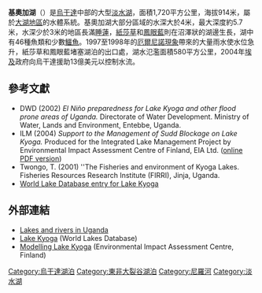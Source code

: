 {{Infobox_lake
 |湖泊名稱 = 基奧加湖
 |湖泊照片 = Lake Kyoga (NASA).jpg
 |湖泊照片標題 = 2002年衛星影像
 |測深圖 =
 |測深圖標題 =
 |湖泊所在地 =
 |座標 = {{coord|1|30|N|33|0|E|type:waterbody_region:UG|display=inline,title}}
 |湖泊類別 =
 |流入 =
 |流出 =
 |集水區面積 = 75,000平方公里
 |集水區國家 = [[烏干達|烏干達]]
 |湖泊長度 = 約200公里
 |湖泊闊度 =
 |湖泊面積 = 1,720平方公里
 |平均深度 =
 |最深深度 = 5.7米
 |水體體積 =
 |湖水停留時間 =
 |湖岸線長度 =
 |海拔高度 = 914米
 |湖中島嶼 =
 |湖邊城鎮 =
}}

'''基奧加湖'''（{{lang-en|'''Lake Kyoga'''}}）是[[烏干達|烏干達]]中部的大型[[淡水湖|淡水湖]]，面積1,720平方公里，海拔914米，屬於[[大湖地區|大湖地區]]的水體系統。基奧加湖大部分區域的水深大於4米，最大深度約5.7米，水深少於3米的地區長滿[[睡蓮科|睡蓮]]，[[紙莎草|紙莎草]]和[[鳳眼藍|鳳眼藍]]則在沼澤狀的湖邊生長，湖中有46種魚類和少數[[鱷魚|鱷魚]]。1997至1998年的[[厄爾尼諾現象|厄爾尼諾現象]]帶來的大量雨水使水位急升，紙莎草和鳳眼藍堵塞湖泊的出口處，湖水氾濫面積580平方公里，2004年[[埃及|埃及]]政府向烏干達援助13億美元以控制水流。



==參考文獻==
* DWD (2002) ''El Niño preparedness for Lake Kyoga and other flood prone areas of Uganda.'' Directorate of Water Development. Ministry of Water, Lands and Environment, Entebbe, Uganda.
* ILM (2004) ''Support to the Management of Sudd Blockage on Lake Kyoga.'' Produced for the Integrated Lake Management Project by Environmental Impact Assessment Centre of Finland, EIA Ltd. ([https://web.archive.org/web/20050512231017/http://www.eia.fi/kyoga/report/Kyoga_Model_report-EIA_Ltd.pdf online PDF version])
* Twongo, T. (2001) ''The Fisheries and environment of Kyoga Lakes. Fisheries Resources Research Institute (FIRRI), Jinja, Uganda.
* [https://web.archive.org/web/20110523141543/http://www.ilec.or.jp/database/afr/afr-15.html World Lake Database entry for Lake Kyoga]

==外部連結==
*[http://www.photius.com/countries/uganda/geography/uganda_geography_lakes_and_rivers.html Lakes and rivers in Uganda] {{Wayback|url=http://www.photius.com/countries/uganda/geography/uganda_geography_lakes_and_rivers.html |date=20200923140617 }}
*[https://web.archive.org/web/20110523141543/http://www.ilec.or.jp/database/afr/afr-15.html Lake Kyoga] (World Lakes Database)
*[https://web.archive.org/web/20110515171041/http://www.eia.fi/kyoga/summary.htm Modelling Lake Kyoga] (Environmental Impact Assessment Centre, Finland)

{{DEFAULTSORT:Kyoga}}
[[Category:烏干達湖泊|Category:烏干達湖泊]]
[[Category:東非大裂谷湖泊|Category:東非大裂谷湖泊]]
[[Category:尼羅河|Category:尼羅河]]
[[Category:淡水湖|Category:淡水湖]]